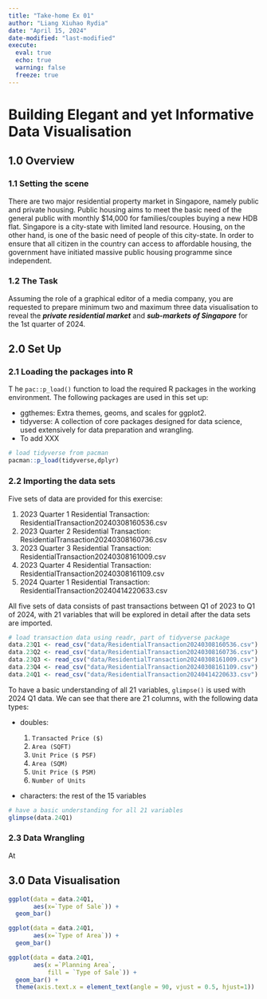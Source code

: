 ```yaml
---
title: "Take-home Ex 01"
author: "Liang Xiuhao Rydia"
date: "April 15, 2024"
date-modified: "last-modified"
execute:
  eval: true
  echo: true
  warning: false
  freeze: true
---
```


# **Building Elegant and yet Informative Data Visualisation**

## 1.0 Overview

### 1.1 Setting the scene

There are two major residential property market in Singapore, namely public and private housing. Public housing aims to meet the basic need of the general public with monthly \$14,000 for families/couples buying a new HDB flat. Singapore is a city-state with limited land resource. Housing, on the other hand, is one of the basic need of people of this city-state. In order to ensure that all citizen in the country can access to affordable housing, the government have initiated massive public housing programme since independent.

### 1.2 The Task

Assuming the role of a graphical editor of a media company, you are requested to prepare minimum two and maximum three data visualisation to reveal the ***private residential market*** and ***sub-markets of Singapore*** for the 1st quarter of 2024.

## 2.0 Set Up

### 2.1 Loading the packages into R

T he `pac::p_load()` function to load the required R packages in the working environment. The following packages are used in this set up:

-   ggthemes: Extra themes, geoms, and scales for ggplot2.
-   tidyverse: A collection of core packages designed for data science, used extensively for data preparation and wrangling.
-   To add XXX

```r
# load tidyverse from pacman
pacman::p_load(tidyverse,dplyr)
```

### 2.2 Importing the data sets

Five sets of data are provided for this exercise:

1.  2023 Quarter 1 Residential Transaction: ResidentialTransaction20240308160536.csv
2.  2023 Quarter 2 Residential Transaction: ResidentialTransaction20240308160736.csv
3.  2023 Quarter 3 Residential Transaction: ResidentialTransaction20240308161009.csv
4.  2023 Quarter 4 Residential Transaction: ResidentialTransaction20240308161109.csv
5.  2024 Quarter 1 Residential Transaction: ResidentialTransaction20240414220633.csv

All five sets of data consists of past transactions between Q1 of 2023 to Q1 of 2024, with 21 variables that will be explored in detail after the data sets are imported.

```r
# load transaction data using readr, part of tidyverse package
data.23Q1 <- read_csv("data/ResidentialTransaction20240308160536.csv")
data.23Q2 <- read_csv("data/ResidentialTransaction20240308160736.csv")
data.23Q3 <- read_csv("data/ResidentialTransaction20240308161009.csv")
data.23Q4 <- read_csv("data/ResidentialTransaction20240308161109.csv")
data.24Q1 <- read_csv("data/ResidentialTransaction20240414220633.csv")
```

To have a basic understanding of all 21 variables, `glimpse()` is used with 2024 Q1 data. We can see that there are 21 columns, with the following data types:

-   doubles:

    1.  `Transacted Price ($)`
    2.  `Area (SQFT)`
    3.  `Unit Price ($ PSF)`
    4.  `Area (SQM)`
    5.  `Unit Price ($ PSM)`
    6.  `Number of Units`

-   characters: the rest of the 15 variables


```r
# have a basic understanding for all 21 variables
glimpse(data.24Q1)

```

### 2.3 Data Wrangling

At

## 3.0 Data Visualisation

```r
ggplot(data = data.24Q1, 
       aes(x=`Type of Sale`)) +
  geom_bar() 

```

```r
ggplot(data = data.24Q1, 
       aes(x=`Type of Area`)) +
  geom_bar() 

```

```r
ggplot(data = data.24Q1,
       aes(x =`Planning Area`,
           fill = `Type of Sale`)) +
  geom_bar() +
  theme(axis.text.x = element_text(angle = 90, vjust = 0.5, hjust=1))

```
